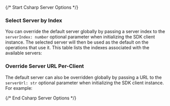 {/* Start Csharp Server Options */}


### Select Server by Index

You can override the default server globally by passing a server index to the `serverIndex: number` optional parameter when initializing the SDK client instance. The selected server will then be used as the default on the operations that use it. This table lists the indexes associated with the available servers:






### Override Server URL Per-Client

The default server can also be overridden globally by passing a URL to the `serverUrl: str` optional parameter when initializing the SDK client instance. For example:

{/* End Csharp Server Options */}
